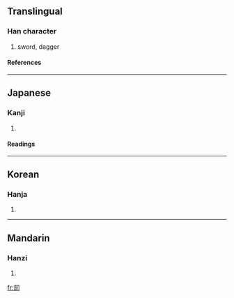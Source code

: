 ==Translingual==
===Han character===
{{Han char|rad=刀|as=13|sn=15|four=|canj=人人尸竹 (OOSH)}}
# sword, dagger
====References====
{{Han ref|kx=0144.501|dkj=02229|hdz=10357.040|uh=528E|ud=21134}}
----
==Japanese==
===Kanji===
{{ja-kanji|grade=|rs=刀13}}
# {{defn|Japanese}} 
====Readings====
{{ja-readings|on=[[けん]] (ken)|kun=[[つるぎ]] (tsurugi)}}
----
==Korean==
===Hanja===
{{ko-hanja|hangeul=검|rv=geom|mr=kŏm}}
# {{defn|Korean}}
----
==Mandarin==
===Hanzi===
{{cmn-hanzi|pin=[[jiàn]] (jian4)|wg=chien<sup>4</sup>}}
# {{defn|Mandarin}}

[[fr:劎]]